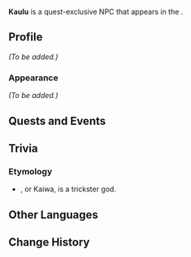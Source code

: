 {{Meta
<!-- Remove this template after adding the missing info -->
|missing_NPC_profile  = yes
<!--
|missing_NPC_idle     = yes
|missing_NPC_dialogue = yes
-->
}}
{{Character Infobox
|type             = Quest NPC
|image            = NPC Kaulu.png
|realname         = <!-- Optional, if different from in-game name -->
|deceased         = <!-- Past (for deceased prior to events of the game) or free response -->
|region           = Natlan
|location         = Natlan
|affiliation      = People of the Springs
|title            = 

|ancestry         = <!-- Clan/family -->
|father           = 
|mother           = 
|spouse           = 
|sibling          = 
|child            = 
|relative         = 

|voiceEN          = 
|voiceCN          = 
|voiceJP          = 
|voiceKR          = 
}}
'''Kaulu''' is a quest-exclusive NPC that appears in the {{Quest|Where the Springs Return}}.
<!--
==Location==
{{subst:#tag:gallery|
NPC Location {{subst:#titleparts:{{subst:PAGENAME}}}}.png{{subst:!}}{{subst:#titleparts:{{subst:PAGENAME}}}}'s location
NPC Location {{subst:#titleparts:{{subst:PAGENAME}}}} Context.png{{subst:!}}Additional context
}}
-->
==Profile==
<!--Detailed story/lore information goes here.-->
''(To be added.)''

===Appearance===
<!--Keep appearance section short and concise. Limit to 2 paragraphs with 3-4 sentences each.-->
''(To be added.)''

==Quests and Events==
{{Quests and Events}}
<!--
==Idle Quotes==
{{Dialogue Start}}
: {{DIcon|Idle}} {{Tx}}
:: {{A|VO {{subst:#titleparts:{{subst:PAGENAME}}}} 01.ogg}} "{{Tx}}"
{{Dialogue End}}

==Dialogue==
{{Dialogue Start}}
:'''{{subst:#titleparts:{{subst:PAGENAME}}}}:''' 
:{{DIcon}}
{{Dialogue End}}
<!--
==Event Dialogue==
===Event Name===
{{Dialogue Start}}
:'''{{subst:#titleparts:{{subst:PAGENAME}}}}:'''
{{Dialogue End}}
-->
==Trivia==
===Etymology===
* {{W|Kaulu}}, or Kaiwa, is a {{W|Hawaiian religion|Hawaiian}} trickster god.

==Other Languages==
{{Other Languages|default_hidden=1
|en      = Kaulu
|zhs     = 卡乌鲁
|zhs_rm  = Kǎwūlǔ
|zht     = 卡烏魯
|zht_rm  = Kǎwūlǔ
|ja      = カウル
|ja_rm   = Kauru
|ko      = 카울루
|es      = Kaulu
|fr      = Kaulu
|ru      = Каулу
|th      = Kaulu
|vi      = Kaulu
|de      = Kaulu
|id      = Kaulu
|pt      = Kaulu
|tr      = Kaulu
|it      = Kaulu
}}

==Change History==
{{Change History|5.0}}
<!--
==References==
{{Reflist}}
-->